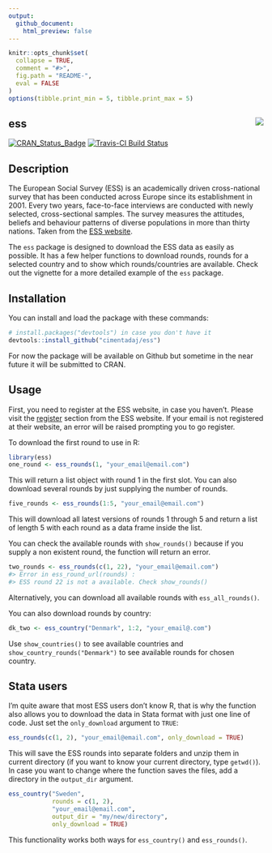 ```yaml
---
output:
  github_document:
    html_preview: false
---
```

```r
knitr::opts_chunk$set(
  collapse = TRUE,
  comment = "#>",
  fig.path = "README-",
  eval = FALSE
)
options(tibble.print_min = 5, tibble.print_max = 5)
```

## ess <img src="man/figures/ess_logo.png" align="right" />

[![CRAN_Status_Badge](http://www.r-pkg.org/badges/version/ess)](https://cran.r-project.org/package=ess)
[![Travis-CI Build Status](https://travis-ci.org/cimentadaj/ess.svg?branch=master)](https://travis-ci.org/cimentadaj/ess)

## Description

The European Social Survey (ESS) is an academically driven cross-national survey that has been conducted across Europe since its establishment in 2001. Every two years, face-to-face interviews are conducted with newly selected, cross-sectional samples. The survey measures the attitudes, beliefs and behaviour patterns of diverse populations in more than thirty nations. Taken from the [ESS website](http://www.europeansocialsurvey.org/about/).

The `ess` package is designed to download the ESS data as easily as possible. It has a few helper functions to download rounds, rounds for a selected country and to show which rounds/countries are available. Check out the vignette for a more detailed example of the `ess` package.

## Installation

You can install and load the package with these commands:

```r
# install.packages("devtools") in case you don't have it
devtools::install_github("cimentadaj/ess")
```

For now the package will be available on Github but sometime in the near future it will be submitted to CRAN.

## Usage

First, you need to register at the ESS website, in case you haven't. Please visit the [register](http://www.europeansocialsurvey.org/user/new) section from the ESS website. If your email is not registered at their website, an error will be raised prompting you to go register.

To download the first round to use in R:

```r
library(ess)
one_round <- ess_rounds(1, "your_email@email.com")
```

This will return a list object with round 1 in the first slot. You can also download several rounds by just supplying the number of rounds.

```r
five_rounds <- ess_rounds(1:5, "your_email@email.com")
```

This will download all latest versions of rounds 1 through 5 and return a list of length 5 with each round as a data frame inside the list.

You can check the available rounds with `show_rounds()` because if you supply a non existent round, the function will return an error.

```r
two_rounds <- ess_rounds(c(1, 22), "your_email@email.com")
#> Error in ess_round_url(rounds) : 
#> ESS round 22 is not a available. Check show_rounds() 
```

Alternatively, you can download all available rounds with `ess_all_rounds()`.

You can also download rounds by country:

```r
dk_two <- ess_country("Denmark", 1:2, "your_email@.com")
```

Use `show_countries()` to see available countries and `show_country_rounds("Denmark")` to see available rounds for chosen country.

## Stata users

I'm quite aware that most ESS users don't know R, that is why the function also allows you to download the data in Stata format with just one line of code. Just set the `only_download` argument to `TRUE`:

```r
ess_rounds(c(1, 2), "your_email@email.com", only_download = TRUE)
```

This will save the ESS rounds into separate folders and unzip them in current directory (if you want to know your current directory, type `getwd()`). In case you want to change where the function saves the files, add a directory in the `output_dir` argument.

```r
ess_country("Sweden",
            rounds = c(1, 2),
            "your_email@email.com",
            output_dir = "my/new/directory",
            only_download = TRUE)
```

This functionality works both ways for `ess_country()` and `ess_rounds()`.